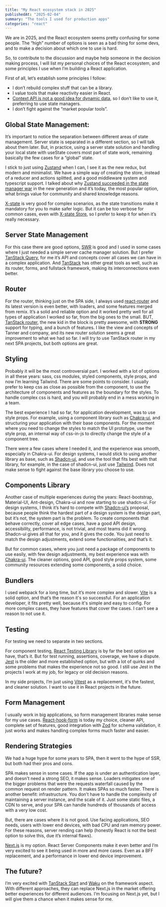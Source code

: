 ```yaml
---
title: "My React ecosystem stack in 2025"
publishedAt: "2025-02-04"
summary: "The tools I used for production apps"
categories: "react"
---
```


We are in 2025, and the React ecosystem seems pretty confusing for some people. The “high” number of options is seen as a bad thing for some devs, and to make a decision about which one to use is hard.

So, to contribute to the discussion and maybe help someone in the decision making process, I will list my personal choices of the React ecosystem, and some principles I use when I’m building a React application.

First of all, let’s establish some principles I follow:
- I don’t rebuild complex stuff that can be a library.
- I value tools that make reactivity easier in React.
- [Context API is not a good idea for dynamic data](https://blog.isquaredsoftware.com/2021/01/context-redux-differences/), so I don’t like to use it, preferring to use state managers.
- I don’t fight against the “market popular tools”.

## Global State Management:
It’s important to notice the separation between different areas of state management. Server state is separated in a different section, so I will talk about them later. But, in practice, using a server state solution and handling your local state with useState covers most part of state work, remaining basically the few cases for a “global” state. 

I stick to just using [Zustand](https://zustand.docs.pmnd.rs/getting-started/introduction) when I can, I see it as the new redux, but modern and minimalist. We have a simple way of creating the store, instead of a reducer and actions splitted, and a good middleware system and typescript support. I talked about why [Zustand succeeded in the state manager war](https://www.felgus.dev/blog/zustand-success) in the new generation and it’s today, the most popular option, what brings value for community and shared knowledge reasons.

[X-state](https://stately.ai/docs/xstate) is very good for complex scenarios, as the state transitions make it mandatory for you to make safer logic. But it can be too verbose for common cases, even with [X-state Store](https://stately.ai/docs/xstate-store), so I prefer to keep it for when it’s really necessary.

## Server State Management
For this case there are good options, [SWR](https://swr.vercel.app/pt-BR/docs/getting-started) is good and I used in some cases where I just needed a simple server cache manager solution. But I prefer [TanStack Query](https://tanstack.com/query/latest), for me it’s API and concepts cover all cases we can have in a complex application. And [TanStack](https://tanstack.com) has other great tools as well, such as its router, forms, and fullstack framework, making its interconnections even better.

## Router
For the router, thinking just on the SPA side, I always used [react-router](https://reactrouter.com) and its latest version is even better, with loaders, and some features merged from remix. It’s a solid and reliable option and it worked pretty well for all types of application I worked so far, from the big ones to the small.
BUT, [TanStack router](https://tanstack.com/router/latest), the new kid in the block is pretty awesome, with **STRONG** support for typing, and a bunch of features. I like the view and concepts of Tanner and company, and its new router solution seems a great improvement to what we had so far. I will try to use TanStack router in my next SPA projects, but both options are great.

## Styling
Probably it will be the most controversial part. I worked with a lot of options in all these years: sass, css modules, styled components, style props, and now I’m learning Tailwind. There are some points to consider. I usually prefer to keep css as close as possible from the component, to use the architecture of components and features as the boundary for the styles. To handle complex css is hard, and you will probably end in a mess working in a team.

The best experience I had so far, for application development, was to use style props. For example, using a component library such as [Chakra-ui](https://chakra-ui.com), and structuring your application with their base components. For the moment where you need to change the styles to match the UI prototype, use the style prop, an internal way of css-in-js to directly change the style of a component tree. 

There were a few cases where I needed it, and the experience was smooth, especially in Chakra-ui. For design systems, I would stick to using another library as base, such as  [Shadcn-ui](https://chakra-ui.com), and use the tool that fits best with that library, for example, in the case of shadcn-ui, just use [Tailwind](https://tailwindcss.com). Does not make sense to fight against the base library you choose to use.

## Components Library
Another case of multiple experiences during the years: React-bootstrap, Material-UI, Ant-design, Chakra-ui and now starting to use shadcn-ui. For design systems, I think it’s hard to compete with [Shadcn-ui’s](https://chakra-ui.com) proposal, because people think the hardest part of a design system is the design part, but it’s not, the system part is the problem. To create components that behave correctly, cover all edge cases, have a good API design, accessibility, performance, is not trivial, and most teams did it wrong. Shadcn-ui gives all that for you, and it gives the code. You just need to match the design adjustments, extend some functionalities, and that’s it.

But for common cases, where you just need a package of components to use easily, with few design adjustments, my best experience was with [Chakra-ui](https://chakra-ui.com). The cleaner options, good API, good style props system, some community resources extending some components, a solid choice.

## Bundlers
I used webpack for a long time, but it’s more complex and slower. [Vite](https://vite.dev) is a solid option, and that’s the reason it's so successful. For an application developer, it fits pretty well, because it's simple and easy to config. For more complex cases, they have features that cover the cases. I can’t see a reason to not use it.

## Testing
For testing we need to separate in two sections.

For component testing, [React Testing Library](https://testing-library.com/docs/react-testing-library/intro/) is by far the best option we have, that’s it. But for test running, assertions, coverage, we have a dispute. [Jest](https://jestjs.io) is the older and more established option, but with a lot of quirks and some problems that makes the experience not so good. I still use Jest in the projects I work at my job, for legacy or old decision reasons. 

In my side projects, I’m just using [Vitest](https://vitest.dev) as a replacement, it's the fastest, and cleaner solution. I want to use it in React projects in the future.

## Form Management
I usually work in big applications, so form management libraries make sense for my use cases. [React-hook-form](https://react-hook-form.com) is today my choice, cleaner API, complete set of features, good integration with [Zod](https://zod.dev) for schema validation, it just works and makes handling complex forms much faster and easier.

## Rendering Strategies
We had a huge hype for some years to SPA, then it went to the hype of SSR, but both had their pros and cons.

SPA makes sense in some cases. If the app is under an authentication layer, and doesn't need a strong SEO, it makes sense. Loaders mitigates one of the bigger problems that were the requests waterfall caused by the common request on render pattern. It makes SPAs so much faster. There is another benefit: infrastructure. You don't have to handle the complexity of maintaining a server instance, and the scale of it. Just some static files, a CDN to serve, and your SPA can handle hundreds of thousands of access with a very low cost. 

But, there are cases where it is not good. Use facing applications, SEO needs, users with lower end devices, with bad CPU and ram memory power. For these reasons, server rending can help (honestly React is not the best option to solve this, due it’s internal flaws).

[Next.js](https://nextjs.org) is my option. React Server Components make it even better and I’m very excited to see it being used in more and more cases. Even as a BFF replacement, and a performance in lower end device improvement.

## The future?
I’m very excited with [TanStack Start](https://tanstack.com/start/latest) and [Waku](https://waku.gg) on the framework aspect. With different approaches, they can replace Next.js in the market offering better experiences for different audiences. I’m focusing on Next.js yet, but I will give them a chance when it makes sense for me.

